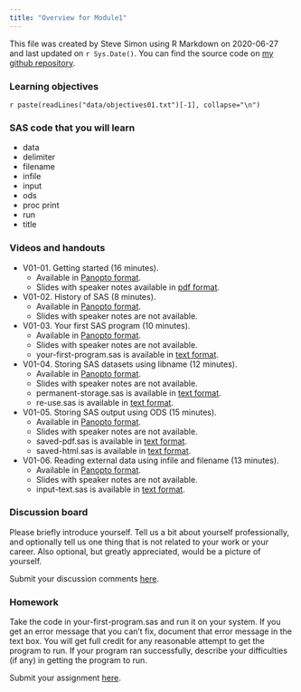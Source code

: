 ```yaml
---
title: "Overview for Module1"
---
```


This file was created by Steve Simon using R Markdown on 2020-06-27 and last updated on `r Sys.Date()`. You can find the source code on [my github repository](https://github.com/pmean/introduction-to-SAS/tree/master/basics1/src/overview1.Rmd).

### Learning objectives

`r paste(readLines("data/objectives01.txt")[-1], collapse="\n")`

### SAS code that you will learn

+ data
+ delimiter
+ filename
+ infile
+ input
+ ods
+ proc print
+ run
+ title

### Videos and handouts

+ V01-01. Getting started (16 minutes). 
  + Available in [Panopto format](https://umkc.hosted.panopto.com/Panopto/Pages/Viewer.aspx?id=3c8860e3-ec58-4873-ba83-aa68012a84c2).
  + Slides with speaker notes available in [pdf format](https://github.com/pmean/introduction-to-SAS/blob/master/basics1/results/getting-started.pdf).

+ V01-02. History of SAS (8 minutes). 
  + Available in [Panopto format](https://umkc.hosted.panopto.com/Panopto/Pages/Viewer.aspx?id=ba88be23-73d8-4804-ada4-aa73011ac94a). 
  + Slides with speaker notes are not available.

+ V01-03. Your first SAS program (10 minutes). 
  + Available in [Panopto format](https://umkc.hosted.panopto.com/Panopto/Pages/Viewer.aspx?id=671572b5-a25a-46e0-8d85-aa730122496b).
  + Slides with speaker notes are not available.
  + your-first-program.sas is available in [text format](https://github.com/pmean/introduction-to-SAS/tree/master/basics1/src/your-first-program.sas).

+ V01-04. Storing SAS datasets using libname (12 minutes). 
  + Available in [Panopto format](https://umkc.hosted.panopto.com/Panopto/Pages/Viewer.aspx?id=a8dbb622-2d61-41a7-b6a4-aa7301264e3e).
  + Slides with speaker notes are not available.
  + permanent-storage.sas is available in [text format](https://github.com/pmean/introduction-to-SAS/tree/master/basics1/src/permanent-storage.sas).
  + re-use.sas is available in [text format](https://github.com/pmean/introduction-to-SAS/tree/master/basics1/src/re-use.sas).

+ V01-05. Storing SAS output using ODS (15 minutes). 
  + Available in [Panopto format](https://umkc.hosted.panopto.com/Panopto/Pages/Viewer.aspx?id=cebf1a98-06bf-41e0-9be1-aa7301384dc6).
  + Slides with speaker notes are not available.
  + saved-pdf.sas is available in [text format](https://github.com/pmean/introduction-to-SAS/tree/master/basics1/src/saved-pdf.sas).
  + saved-html.sas is available in [text format](https://github.com/pmean/introduction-to-SAS/tree/master/basics1/src/saved-html.sas).

+ V01-06. Reading external data using infile and filename (13 minutes). 
  + Available in [Panopto format](https://umkc.hosted.panopto.com/Panopto/Pages/Viewer.aspx?id=faeefa60-c4ed-4d5b-a959-aa73013ea6af).
  + Slides with speaker notes are not available.
  + input-text.sas is available in [text format](https://github.com/pmean/introduction-to-SAS/tree/master/basics1/src/input-text.sas).
  
### Discussion board

Please briefly introduce yourself. Tell us a bit about yourself professionally, and optionally tell us one thing that is not related to your work or your career. Also optional, but greatly appreciated, would be a picture of yourself.                                                                            

Submit your discussion comments [here](https://umkc.instructure.com/courses/59353/discussion_topics/186810).   

### Homework

Take the code in your-first-program.sas and run it on your system. If you get an error message that you can't fix, document that error message in the text box. You will get full credit for any reasonable attempt to get the program to run. If your program ran successfully, describe your difficulties (if any) in getting the program to run. 

Submit your assignment [here](https://umkc.instructure.com/courses/59353/assignments/228704).
